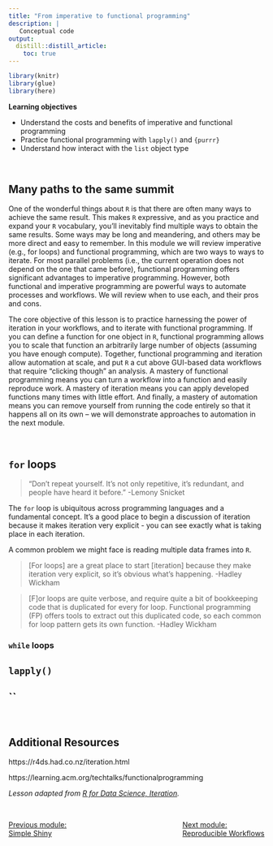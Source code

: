 ```yaml
---
title: "From imperative to functional programming"
description: | 
   Conceptual code 
output: 
  distill::distill_article:
    toc: true
---
```


```r

library(knitr)
library(glue)
library(here)

```

::: {.obj}
**Learning objectives**

-   Understand the costs and benefits of imperative and functional programming\
-   Practice functional programming with `lapply()` and `{purrr}`\
-   Understand how interact with the `list` object type\
:::

<br>

## Many paths to the same summit

One of the wonderful things about `R` is that there are often many ways to achieve the same result. This makes `R` expressive, and as you practice and expand your `R` vocabulary, you'll inevitably find multiple ways to obtain the same results. Some ways may be long and meandering, and others may be more direct and easy to remember. In this module we will review imperative (e.g., for loops) and functional programming, which are two ways to ways to iterate. For most parallel problems (i.e., the current operation does not depend on the one that came before), functional programming offers significant advantages to imperative programming. However, both functional and imperative programming are powerful ways to automate processes and workflows. We will review when to use each, and their pros and cons.

The core objective of this lesson is to practice harnessing the power of iteration in your workflows, and to iterate with functional programming. If you can define a function for one object in `R`, functional programming allows you to scale that function an arbitrarily large number of objects (assuming you have enough compute). Together, functional programming and iteration allow automation at scale, and put `R` a cut above GUI-based data workflows that require "clicking though" an analysis. A mastery of functional programming means you can turn a workflow into a function and easily reproduce work. A mastery of iteration means you can apply developed functions many times with little effort. And finally, a mastery of automation means you can remove yourself from running the code entirely so that it happens all on its own -- we will demonstrate approaches to automation in the next module. 

<br>

## `for` loops

> "Don’t repeat yourself. It's not only repetitive, it's redundant, and people have heard it before." -Lemony Snicket

The `for` loop is ubiquitous across programming languages and a fundamental concept. It's a good place to begin a discussion of iteration because it makes iteration very explicit - you can see exactly what is taking place in each iteration.  

A common problem we might face is reading multiple data frames into `R`.  




> [For loops] are a great place to start [iteration] because they make iteration very explicit, so it's obvious what’s happening. -Hadley Wickham






> [F]or loops are quite verbose, and require quite a bit of bookkeeping code that is duplicated for every for loop. Functional programming (FP) offers tools to extract out this duplicated code, so each common for loop pattern gets its own function. -Hadley Wickham

### `while` loops


## `lapply()`


## ``



<br>  

## Additional Resources

https://r4ds.had.co.nz/iteration.html

https://learning.acm.org/techtalks/functionalprogramming


*Lesson adapted from [R for Data Science, Iteration](https://r4ds.had.co.nz/iteration.html).*

<br>

<link rel="stylesheet" href="https://maxcdn.bootstrapcdn.com/bootstrap/4.0.0/css/bootstrap.min.css" integrity="sha384-Gn5384xqQ1aoWXA+058RXPxPg6fy4IWvTNh0E263XmFcJlSAwiGgFAW/dAiS6JXm" crossorigin="anonymous">

<a href="m_simple_shiny.html" class="btn btn-secondary" style="float: left">Previous module:<br>Simple Shiny</a> <a href="m_reproducible_workflows.html" class="btn btn-secondary" style="float: right;">Next module:<br>Reproducible Workflows</a>
